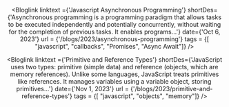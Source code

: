 
<Header />
<Bloglink
	linktext ={'GitHub OAuth 2.0 Authorization with React'}
	shortDes={'GitHub supports OAuth 2.0, which is an industry-standard protocol for authorization. It allows users to grant third-party applications limited access to their GitHub accounts without sharing their passwords...'}
	date={'Oct 5, 2023'}
	url = {'/blogs/2023/github-auth'}
	tags = {["React","javascript"]}
/>

<Bloglink
	linktext ={'Javascript Asynchronous Programming'}
	shortDes={'Asynchronous programming is a programming paradigm that allows tasks to be executed independently and potentially concurrently, without waiting for the completion of previous tasks. It enables programs...'}
	date={'Oct 6, 2023'}
	url = {'/blogs/2023/asynchronous-programming'}
	tags = {[ "javascript", "callbacks", "Promises", "Async Await"]}
/>

<Bloglink
	linktext ={'Primitive and Reference Types'}
	shortDes={'JavaScript uses two types: primitive (simple data) and reference (objects, which are memory references). Unlike some languages, JavaScript treats primitives like references. It manages variables using a variable object, storing primitives...'}
	date={'Nov 1, 2023'}
	url = {'/blogs/2023/primitive-and-reference-types'}
	tags = {[ "javascript", "objects", "memory"]}
/>

